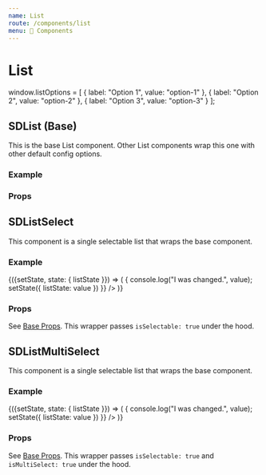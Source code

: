 ```yaml
---
name: List
route: /components/list
menu: 🔌 Components
---
```


# List

window.listOptions = [
  {
    label: "Option 1",
    value: "option-1"
  },
  {
    label: "Option 2",
    value: "option-2"
  },
  {
    label: "Option 3",
    value: "option-3"
  }
];

## SDList (Base)

This is the base List component. Other List components wrap this one with other default config options.

### Example

<Playground>
  <div class="docz-sdpi-wrapper">
    <SDList label="List" options={listOptions} />
  </div>
</Playground>

### Props

<Props of={SDList} />

## SDListSelect

This component is a single selectable list that wraps the base component.

### Example

<Playground>
  <div class="docz-sdpi-wrapper">
    <DemoStateContainer
      initialState={{
        listState: ''
      }}
    >
      {({setState, state: { listState }}) => (
        <SDListSelect
          label="List (selectable)"
          selectedOptions={listState}
          options={listOptions}
          onChange={value => {
            console.log("I was changed.", value);
            setState({
              listState: value
            })
          }}
        />
      )}
    </DemoStateContainer>
  </div>
</Playground>

### Props

See [Base Props](#props). This wrapper passes `isSelectable: true` under the hood.

## SDListMultiSelect

This component is a single selectable list that wraps the base component.

### Example

<Playground>
  <div class="docz-sdpi-wrapper">
    <DemoStateContainer
      initialState={{
        listState: ''
      }}
    >
      {({setState, state: { listState }}) => (
        <SDListMultiSelect
          label="List (multi selectable)"
          selectedOptions={listState}
          options={listOptions}
          onChange={value => {
            console.log("I was changed.", value);
            setState({
              listState: value
            })
          }}
        />
      )}
    </DemoStateContainer>
  </div>
</Playground>

### Props

See [Base Props](#props). This wrapper passes `isSelectable: true` and `isMultiSelect: true` under the hood.
